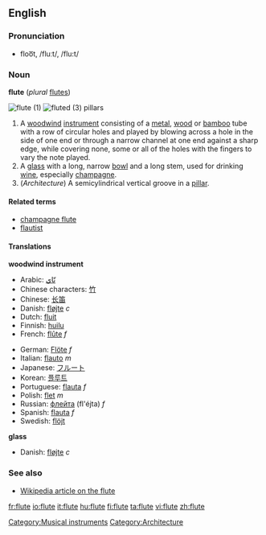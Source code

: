 ==English==
===Pronunciation===
*floo͞t, /fluːt/, /flu:t/

===Noun===
'''flute''' (''plural'' [[flutes]])

[[Image:Flute.jpg|thumb|flute (1)]]
[[Image:Cincinnati-life-insurance-building-detail.jpg|thumb|fluted (3) [[pillar]]s]]

#[[Category:Musical instruments]] A [[woodwind]] [[instrument]] consisting of a [[metal]], [[wood]] or [[bamboo]] tube with a row of circular holes and played by blowing across a hole in the side of one end or through a narrow channel at one end against a sharp edge, while covering none, some or all of the holes with the fingers to vary the note played.
#A [[glass]] with a long, narrow [[bowl]] and a long stem, used for drinking [[wine]], especially [[champagne]]. <!--Note: "bowl" is the correct term to use here - confirmed at http://66.102.9.104/search?q=cache:N9GMnphl-vcJ:www.daacs.org/aboutDatabase/pdf/cataloging/Glass.pdf+%22parts+of+a+glass%22+stem&hl=en -->
#(''Architecture'') A semicylindrical vertical groove in a [[pillar]]. 

====Related terms====
*[[champagne flute]]
*[[flautist]]

====Translations====
'''woodwind instrument'''
{{top}}
*Arabic: [[نّاي]]
*Chinese characters: [[竹]]
*Chinese: [[长笛]]
*Danish: [[fløjte]] ''c''
*Dutch: [[fluit]]
*Finnish: [[huilu]]
*French: [[flûte]] ''f''
{{mid}}
*German: [[Flöte]] ''f''
*Italian: [[flauto]] ''m''
*Japanese: [[フルート]]
*Korean: [[플루트]]
*Portuguese: [[flauta]] ''f''
*Polish: [[flet]] ''m''
*Russian: [[флейта]] (fl'éjta) ''f''
*Spanish: [[flauta]] ''f''
*Swedish: [[flöjt]]
{{bottom}}

'''glass'''
{{top}}
*Danish: [[fløjte]] ''c''
{{mid}}
{{bottom}}

===See also===
*[[w:flute|Wikipedia article on the flute]]
[[Category:Architecture]]

[[fr:flute]]
[[io:flute]]
[[it:flute]]
[[hu:flute]]
[[fi:flute]]
[[ta:flute]]
[[vi:flute]]
[[zh:flute]]